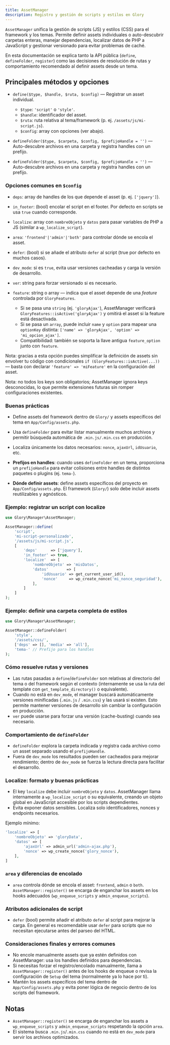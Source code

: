 ```yaml
---
title: AssetManager
description: Registro y gestión de scripts y estilos en Glory
---
```


`AssetManager` unifica la gestión de scripts (JS) y estilos (CSS) para el framework y los temas.
Permite definir assets individuales o auto-descubrir carpetas enteras, manejar dependencias,
localizar datos de PHP a JavaScript y gestionar versionado para evitar problemas de caché.

En esta documentación se explica tanto la API pública (`define`, `defineFolder`, `register`) como
las decisiones de resolución de rutas y comportamiento recomendado al definir assets desde un tema.

## Principales métodos y opciones

- `define($type, $handle, $ruta, $config)` — Registrar un asset individual.
  - `$type`: `'script'` o `'style'`.
  - `$handle`: identificador del asset.
  - `$ruta`: ruta relativa al tema/framework (p. ej. `/assets/js/mi-script.js`).
  - `$config`: array con opciones (ver abajo).

- `defineFolder($type, $carpeta, $config, $prefijoHandle = '')` — Auto-descubre archivos en una carpeta y registra handles con un prefijo.
 - `defineFolder($type, $carpeta, $config, $prefijoHandle = '')` — Auto-descubre archivos en una carpeta y registra handles con un prefijo.

### Opciones comunes en `$config`

- `deps`: array de handles de los que depende el asset (p. ej. `['jquery']`).
- `in_footer`: (bool) encolar el script en el footer. Por defecto en scripts se usa `true` cuando corresponde.
- `localize`: array con `nombreObjeto` y `datos` para pasar variables de PHP a JS (similar a `wp_localize_script`).
- `area`: `'frontend'|'admin'|'both'` para controlar dónde se encola el asset.
- `defer`: (bool) si se añade el atributo `defer` al script (true por defecto en muchos casos).
- `dev_mode`: si es `true`, evita usar versiones cacheadas y carga la versión de desarrollo.
- `ver`: string para forzar versionado si es necesario.

- `feature`: string o array — indica que el asset depende de una *feature* controlada por `GloryFeatures`.
  - Si se pasa una `string` (ej. `'gloryAjax'`), AssetManager verificará `GloryFeatures::isActive('gloryAjax')` y
    omitirá el asset si la feature está desactivada.
  - Si se pasa un `array`, puede incluir `name` y `option` para mapear una `optionKey` distinta:
    `['name' => 'gloryAjax', 'option' => 'mi_opcion_ajax']`.
  - Compatibilidad: también se soporta la llave antigua `feature_option` junto con `feature`.

Nota: gracias a esta opción puedes simplificar la definición de assets sin envolver tu código con condicionales
`if (GloryFeatures::isActive(...))` — basta con declarar `'feature' => 'miFeature'` en la configuración del asset.

Nota: no todos los keys son obligatorios; AssetManager ignora keys desconocidas, lo que permite
extensiones futuras sin romper configuraciones existentes.

### Buenas prácticas

- Define assets del framework dentro de `Glory/` y assets específicos del tema en `App/Config/assets.php`.
- Usa `defineFolder` para evitar listar manualmente muchos archivos y permitir búsqueda automática de `.min.js/.min.css` en producción.
- Localiza únicamente los datos necesarios: `nonce`, `ajaxUrl`, `idUsuario`, etc.

- **Prefijos en handles**: cuando uses `defineFolder` en un tema, proporciona un `prefijoHandle` para evitar colisiones
  entre handles de distintos paquetes o plugins (ej. `tema-`).
- **Dónde definir assets**: define assets específicos del proyecto en `App/Config/assets.php`. El framework (`Glory/`)
  solo debe incluir assets reutilizables y agnósticos.

### Ejemplo: registrar un script con localize

```php
use Glory\Manager\AssetManager;

AssetManager::define(
    'script',
    'mi-script-personalizado',
    '/assets/js/mi-script.js',
    [
        'deps'      => ['jquery'],
        'in_footer' => true,
        'localize'  => [
            'nombreObjeto' => 'misDatos',
            'datos'        => [
                'idUsuario' => get_current_user_id(),
                'nonce'     => wp_create_nonce('mi_nonce_seguridad'),
            ],
        ]
    ]
);
```

### Ejemplo: definir una carpeta completa de estilos

```php
use Glory\Manager\AssetManager;

AssetManager::defineFolder(
    'style',
    '/assets/css/',
    ['deps' => [], 'media' => 'all'],
    'tema-' // Prefijo para los handles
);
```

### Cómo resuelve rutas y versiones

- Las rutas pasadas a `define`/`defineFolder` son relativas al directorio del tema o del framework según el contexto
  (internamente se usa la ruta del template con `get_template_directory()` o equivalente).
- Cuando no está en `dev_mode`, el manager buscará automáticamente versiones minificadas (`.min.js` / `.min.css`) y las
  usará si existen. Esto permite mantener versiones de desarrollo sin cambiar la configuración en producción.
- `ver` puede usarse para forzar una versión (cache-busting) cuando sea necesario.

### Comportamiento de `defineFolder`

- `defineFolder` explora la carpeta indicada y registra cada archivo como un asset separado usando el `prefijoHandle`.
- Fuera de `dev_mode` los resultados pueden ser cacheados para mejorar rendimiento; dentro de `dev_mode` se fuerza
  la lectura directa para facilitar el desarrollo.

### Localize: formato y buenas prácticas

- El key `localize` debe incluir `nombreObjeto` y `datos`. AssetManager llama internamente a `wp_localize_script` o
  su equivalente, creando un objeto global en JavaScript accesible por los scripts dependientes.
- Evita exponer datos sensibles. Localiza solo identificadores, nonces y endpoints necesarios.

Ejemplo mínimo:

```php
'localize' => [
    'nombreObjeto' => 'gloryData',
    'datos' => [
        'ajaxUrl' => admin_url('admin-ajax.php'),
        'nonce' => wp_create_nonce('glory_nonce'),
    ],
]
```

### `area` y diferencias de encolado

- `area` controla dónde se encola el asset: `frontend`, `admin` o `both`. `AssetManager::register()` se encarga
  de enganchar los assets en los hooks adecuados (`wp_enqueue_scripts` y `admin_enqueue_scripts`).

### Atributos adicionales de script

- `defer` (bool) permite añadir el atributo `defer` al script para mejorar la carga. En general es recomendable
  usar `defer` para scripts que no necesitan ejecutarse antes del parseo del HTML.

### Consideraciones finales y errores comunes

- No encole manualmente assets que ya estén definidos con AssetManager: usa los handles definidos para dependencias.
- Si necesitas forzar el registro/encolado manualmente, llama a `AssetManager::register()` antes de los hooks de enqueue
  o revisa la configuración de `Setup` del tema (normalmente ya lo hace por ti).
- Mantén los assets específicos del tema dentro de `App/Config/assets.php` y evita poner lógica de negocio dentro de los
  scripts del framework.

## Notas

- `AssetManager::register()` se encarga de enganchar los assets a `wp_enqueue_scripts` y `admin_enqueue_scripts` respetando la opción `area`.
- El sistema busca `.min.js`/`.min.css` cuando no está en `dev_mode` para servir los archivos optimizados.


